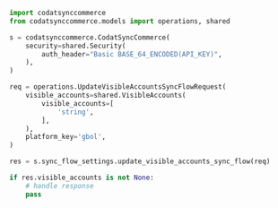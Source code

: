 ```python UpdateVisibleAccountsSyncFlow.py
import codatsynccommerce
from codatsynccommerce.models import operations, shared

s = codatsynccommerce.CodatSyncCommerce(
    security=shared.Security(
        auth_header="Basic BASE_64_ENCODED(API_KEY)",
    ),
)

req = operations.UpdateVisibleAccountsSyncFlowRequest(
    visible_accounts=shared.VisibleAccounts(
        visible_accounts=[
            'string',
        ],
    ),
    platform_key='gbol',
)

res = s.sync_flow_settings.update_visible_accounts_sync_flow(req)

if res.visible_accounts is not None:
    # handle response
    pass
```
